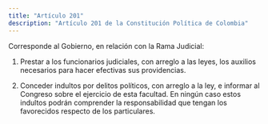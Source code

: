 ```yaml
---
title: "Artículo 201"
description: "Artículo 201 de la Constitución Política de Colombia"
---
```


Corresponde al Gobierno, en relación con la Rama Judicial:

1. Prestar a los funcionarios judiciales, con arreglo a las leyes, los auxilios necesarios para hacer efectivas sus providencias.

2. Conceder indultos por delitos políticos, con arreglo a la ley, e informar al Congreso sobre el ejercicio de esta facultad. En ningún caso estos indultos podrán comprender la responsabilidad que tengan los favorecidos respecto de los particulares.
